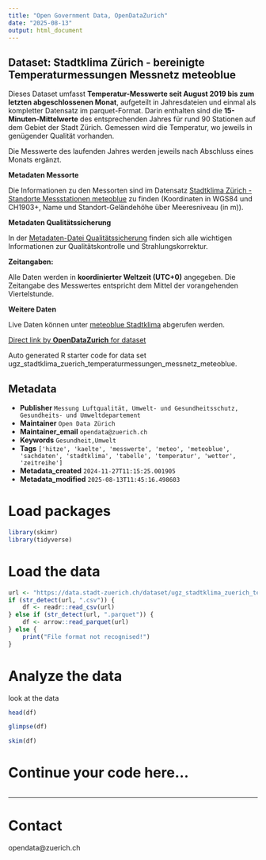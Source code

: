 ```yaml
---
title: "Open Government Data, OpenDataZurich"
date: "2025-08-13"
output: html_document
---
```


## Dataset: Stadtklima Zürich - bereinigte Temperaturmessungen Messnetz meteoblue


Dieses Dataset umfasst **Temperatur-Messwerte seit August 2019 bis zum letzten abgeschlossenen Monat**, aufgeteilt in Jahresdateien und einmal als kompletter Datensatz im parquet-Format. Darin enthalten sind die **15-Minuten-Mittelwerte** des entsprechenden Jahres für rund 90 Stationen auf dem Gebiet der Stadt Zürich. Gemessen wird die Temperatur, wo jeweils in genügender Qualität vorhanden.

Die Messwerte des laufenden Jahres werden jeweils nach Abschluss eines Monats ergänzt.


**Metadaten Messorte**


Die Informationen zu den Messorten sind im Datensatz [Stadtklima Zürich - Standorte Messstationen meteoblue](https://data.stadt-zuerich.ch/dataset/ugz_stadtklima_zuerich_messorte_messnetz_meteoblue) zu finden  (Koordinaten in WGS84 und CH1903+, Name und Standort-Geländehöhe über Meeresniveau (in m)).


[]()

**Metadaten Qualitätssicherung**


In der [Metadaten-Datei Qualitätssicherung](https://data.stadt-zuerich.ch/dataset/ugz_stadtklima_zuerich_temperaturmessungen_messnetz_meteoblue/download/ugz_stadtklima_temperaturmessungen_messnetz_meteoblue_metadaten_qa.csv) finden sich alle wichtigen Informationen zur Qualitätskontrolle und Strahlungskorrektur.


[]()

**Zeitangaben:**


Alle Daten werden in **koordinierter Weltzeit (UTC+0)** angegeben. Die Zeitangabe des Messwertes entspricht dem Mittel der vorangehenden Viertelstunde.



[]()

**Weitere Daten**

Live Daten können unter
[meteoblue Stadtklima](https://www.meteoblue.com/de/products/cityclimate/zurich) abgerufen werden.


[]()



[Direct link by **OpenDataZurich** for dataset](https://data.stadt-zuerich.ch/dataset/ugz_stadtklima_zuerich_temperaturmessungen_messnetz_meteoblue)

Auto generated R starter code for data set ugz_stadtklima_zuerich_temperaturmessungen_messnetz_meteoblue.

## Metadata

- **Publisher** `Messung Luftqualität, Umwelt- und Gesundheitsschutz, Gesundheits- und Umweltdepartement`
- **Maintainer** `Open Data Zürich`
- **Maintainer_email** `opendata@zuerich.ch`
- **Keywords** `Ge­sund­heit,Umwelt`
- **Tags** `['hitze', 'kaelte', 'messwerte', 'meteo', 'meteoblue', 'sachdaten', 'stadtklima', 'tabelle', 'temperatur', 'wetter', 'zeitreihe']`
- **Metadata_created** `2024-11-27T11:15:25.001905`
- **Metadata_modified** `2025-08-13T11:45:16.498603`


# Load packages

```r
library(skimr)
library(tidyverse)
```

# Load the data

```r
url <- "https://data.stadt-zuerich.ch/dataset/ugz_stadtklima_zuerich_temperaturmessungen_messnetz_meteoblue/download/ugz_stadtklima_zuerich_temperaturmessungen_messnetz_meteoblue_2021.csv"
if (str_detect(url, ".csv")) {
    df <- readr::read_csv(url)
} else if (str_detect(url, ".parquet")) {
    df <- arrow::read_parquet(url)
} else {
    print("File format not recognised!")
}
```

# Analyze the data

look at the data
```r
head(df)
```

```r
glimpse(df)
```

```r
skim(df)
```

# Continue your code here...

```r

```

------------------------------------------------------------------------

# Contact

opendata@zuerich.ch

